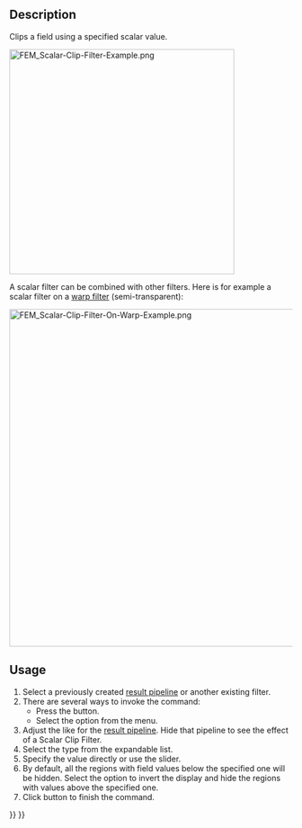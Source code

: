 <languages/>
<translate>

<!--T:4-->
{{Docnav
|[[FEM_PostFilterWarp|Warp filter]]
|[[FEM_PostFilterCutFunction|Function cut filter]]
|[[FEM_Workbench|FEM]]
|IconL=FEM_PostFilterWarp.svg
|IconR=FEM_PostFilterCutFunction.svg
|IconC=Workbench_FEM.svg
}}

<!--T:1-->
{{GuiCommand
|Name=FEM PostFilterClipScalar
|MenuLocation=Results → Scalar Clip Filter
|Workbenches=[[FEM_Workbench|FEM]]
|SeeAlso=[[FEM_PostPipelineFromResult|FEM Result pipeline]], [[FEM_tutorial|FEM tutorial]]
}}

==Description== <!--T:6-->

<!--T:2-->
Clips a field using a specified scalar value.

</translate>
[[File:FEM_Scalar-Clip-Filter-Example.png|400px]]
<translate>

<!--T:8-->
{{Caption|A scalar clip filter result.</br>
The original pipeline is the semi-transparent object.}}

<!--T:9-->
A scalar filter can be combined with other filters. Here is for example a scalar filter on a [[FEM_PostFilterWarp|warp filter]] (semi-transparent):

</translate>
[[File:FEM_Scalar-Clip-Filter-On-Warp-Example.png|600px]]
<translate>

==Usage== <!--T:7-->

<!--T:3-->
# Select a previously created [[FEM_PostPipelineFromResult|result pipeline]] or another existing filter.
# There are several ways to invoke the command:
#* Press the {{Button|[[Image:FEM_PostFilterClipScalar.svg|16px]] [[FEM_PostFilterClipScalar|Scalar Clip Filter]]}} button.
#* Select the {{MenuCommand|Results → [[Image:FEM_PostFilterClipScalar.svg|16px]] Scalar Clip Filter}} option from the menu.
# Adjust the {{MenuCommand|Result display options}} like for the [[FEM_PostPipelineFromResult|result pipeline]]. Hide that pipeline to see the effect of a Scalar Clip Filter.
# Select the {{MenuCommand|Scalar}} type from the expandable list.
# Specify the {{MenuCommand|Clip scalar}} value directly or use the slider.
# By default, all the regions with field values below the specified one will be hidden. Select the {{MenuCommand|Clip inside out}} option to invert the display and hide the regions with values above the specified one.
# Click {{Button|OK}} button to finish the command.


<!--T:5-->
{{Docnav
|[[FEM_PostFilterWarp|Warp filter]]
|[[FEM_PostFilterCutFunction|Function cut filter]]
|[[FEM_Workbench|FEM]]
|IconL=FEM_PostFilterWarp.svg
|IconR=FEM_PostFilterCutFunction.svg
|IconC=Workbench_FEM.svg
}}

</translate>
{{FEM Tools navi{{#translation:}}}}
{{Userdocnavi{{#translation:}}}}
{{clear}}